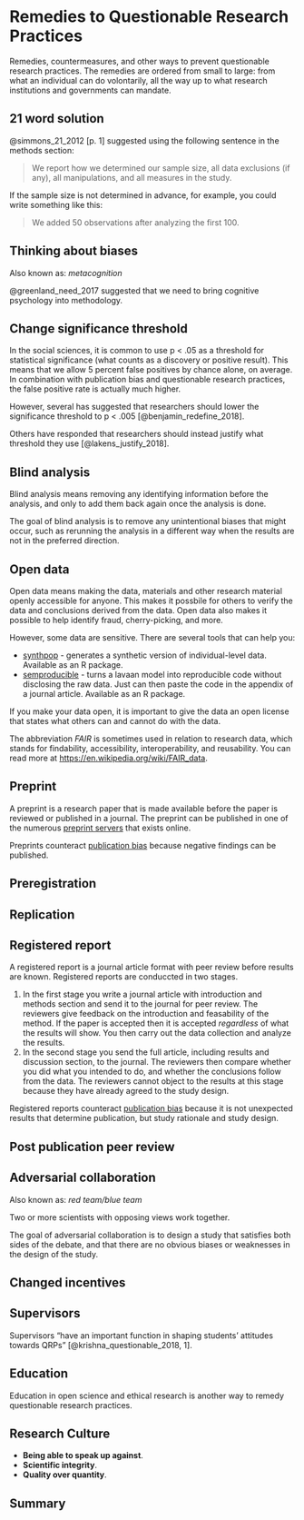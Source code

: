 # Remedies to Questionable Research Practices {#remedies}

Remedies, countermeasures, and other ways to prevent questionable research practices. The remedies are ordered from small to large: from what an individual can do volontarily, all the way up to what research institutions and governments can mandate.

<!--
How to write each remedy
------------------------
1. Short definition
2. More detailed description: what it does, why, etc.
3. What it counteracts and how
-->

## 21 word solution

@simmons_21_2012 [p. 1] suggested using the following sentence in the methods section:

> We report how we determined our sample size, all data exclusions (if any), all manipulations, and all measures in the study.

If the sample size is not determined in advance, for example, you could write something like this:

> We added 50 observations after analyzing the first 100.

## Thinking about biases {#metacognition}

Also known as: *metacognition*

@greenland_need_2017 suggested that we need to bring cognitive psychology into methodology.

## Change significance threshold {#change-alpha}

In the social sciences, it is common to use p < .05 as a threshold for statistical significance (what counts as a discovery or positive result). This means that we allow 5 percent false positives by chance alone, on average. In combination with publication bias and questionable research practices, the false positive rate is actually much higher.

However, several has suggested that researchers should lower the significance threshold to p < .005 [@benjamin_redefine_2018].

Others have responded that researchers should instead justify what threshold they use [@lakens_justify_2018].

## Blind analysis {#blind-analysis}

Blind analysis means removing any identifying information before the analysis, and only to add them back again once the analysis is done.

The goal of blind analysis is to remove any unintentional biases that might occur, such as rerunning the analysis in a different way when the results are not in the preferred direction.

## Open data {#open-data}

Open data means making the data, materials and other research material openly accessible for anyone. This makes it possbile for others to verify the data and conclusions derived from the data. Open data also makes it possible to help identify fraud, cherry-picking, and more.

However, some data are sensitive. There are several tools that can help you:

- [synthpop](https://synthpop.org.uk/) - generates a synthetic version of individual-level data. Available as an R package.
- [semproducible](https://github.com/peterdalle/semproducible) - turns a lavaan model into reproducible code without disclosing the raw data. Just can then paste the code in the appendix of a journal article. Available as an R package.

If you make your data open, it is important to give the data an open license that states what others can and cannot do with the data.

The abbreviation *FAIR* is sometimes used in relation to research data, which stands for findability, accessibility, interoperability, and reusability. You can read more at <https://en.wikipedia.org/wiki/FAIR_data>.

## Preprint {#preprint}

A preprint is a research paper that is made available before the paper is reviewed or published in a journal. The preprint can be published in one of the numerous [preprint servers](#resources) that exists online.

Preprints counteract [publication bias](#publication-bias) because negative findings can be published.

## Preregistration {#preregistration}

## Replication {#replication}

## Registered report {#registered-report}

 A registered report is a journal article format with peer review before results are known. Registered reports are conduccted in two stages.
 
 1. In the first stage you write a journal article with introduction and methods section and send it to the journal for peer review. The reviewers give feedback on the introduction and feasability of the method. If the paper is accepted then it is accepted *regardless* of what the results will show. You then carry out the data collection and analyze the results.
 2. In the second stage you send the full article, including results and discussion section, to the journal. The reviewers then compare whether you did what you intended to do, and whether the conclusions follow from the data. The reviewers cannot object to the results at this stage because they have already agreed to the study design.

Registered reports counteract [publication bias](#publication-bias) because it is not unexpected results that determine publication, but study rationale and study design.

## Post publication peer review {#post-publication-peer-review}

## Adversarial collaboration

Also known as: *red team/blue team*

Two or more scientists with opposing views work together. 

The goal of adversarial collaboration is to design a study that satisfies both sides of the debate, and that there are no obvious biases or weaknesses in the design of the study.

## Changed incentives

## Supervisors

Supervisors "have an important function in shaping students’ attitudes towards QRPs" [@krishna_questionable_2018, 1].

## Education

Education in open science and ethical research is another way to remedy questionable research practices.

## Research Culture

- **Being able to speak up against**.
- **Scientific integrity**.
- **Quality over quantity**.

## Summary {#remedies-summary}
